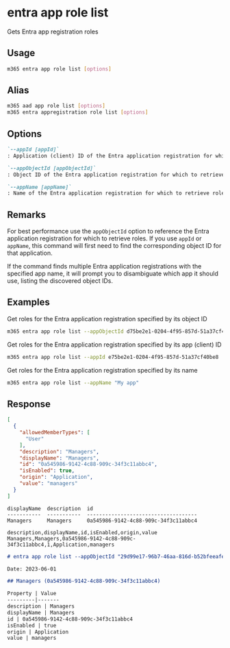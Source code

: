 
# entra app role list

Gets Entra app registration roles

## Usage

```sh
m365 entra app role list [options]
```

## Alias

```sh
m365 aad app role list [options]
m365 entra appregistration role list [options]
```

## Options

```md definition-list
`--appId [appId]`
: Application (client) ID of the Entra application registration for which to retrieve roles. Specify either `appId`, `appObjectId` or `appName`

`--appObjectId [appObjectId]`
: Object ID of the Entra application registration for which to retrieve roles. Specify either `appId`, `appObjectId` or `appName`

`--appName [appName]`
: Name of the Entra application registration for which to retrieve roles. Specify either `appId`, `appObjectId` or `appName`
```

<Global />

## Remarks

For best performance use the `appObjectId` option to reference the Entra application registration for which to retrieve roles. If you use `appId` or `appName`, this command will first need to find the corresponding object ID for that application.

If the command finds multiple Entra application registrations with the specified app name, it will prompt you to disambiguate which app it should use, listing the discovered object IDs.

## Examples

Get roles for the Entra application registration specified by its object ID

```sh
m365 entra app role list --appObjectId d75be2e1-0204-4f95-857d-51a37cf40be8
```

Get roles for the Entra application registration specified by its app (client) ID

```sh
m365 entra app role list --appId e75be2e1-0204-4f95-857d-51a37cf40be8
```

Get roles for the Entra application registration specified by its name

```sh
m365 entra app role list --appName "My app"
```

## Response

<Tabs>
  <TabItem value="JSON">

  ```json
  [
    {
      "allowedMemberTypes": [
        "User"
      ],
      "description": "Managers",
      "displayName": "Managers",
      "id": "0a545986-9142-4c88-909c-34f3c11abbc4",
      "isEnabled": true,
      "origin": "Application",
      "value": "managers"
    }
  ]
  ```

  </TabItem>
  <TabItem value="Text">

  ```text
  displayName  description  id
  -----------  -----------  ------------------------------------
  Managers     Managers     0a545986-9142-4c88-909c-34f3c11abbc4
  ```

  </TabItem>
  <TabItem value="CSV">

  ```csv
  description,displayName,id,isEnabled,origin,value
  Managers,Managers,0a545986-9142-4c88-909c-34f3c11abbc4,1,Application,managers
  ```

  </TabItem>
  <TabItem value="Markdown">

  ```md
  # entra app role list --appObjectId "29d99e17-96b7-46aa-816d-b52bfeeafeb9"

  Date: 2023-06-01

  ## Managers (0a545986-9142-4c88-909c-34f3c11abbc4)

  Property | Value
  ---------|-------
  description | Managers
  displayName | Managers
  id | 0a545986-9142-4c88-909c-34f3c11abbc4
  isEnabled | true
  origin | Application
  value | managers
  ```

  </TabItem>
</Tabs>
